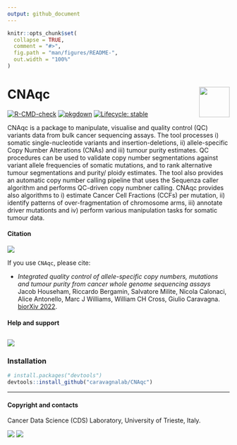 ```yaml
---
output: github_document
---
```


```r
knitr::opts_chunk$set(
  collapse = TRUE,
  comment = "#>",
  fig.path = "man/figures/README-",
  out.width = "100%"
)
```

# CNAqc <a href="caravagnalab.github.io/CNAqc"><img src="logo.png" align="right" height="69" /></a>

<!-- badges: start -->
[![R-CMD-check](https://github.com/caravagnalab/CNAqc/workflows/R-CMD-check/badge.svg)](https://github.com/caravagnalab/CNAqc/actions)
[![pkgdown](https://github.com/caravagnalab/CNAqc/actions/workflows/pkgdown.yaml/badge.svg)](https://github.com/caravagnalab/CNAqc/actions/workflows/pkgdown.yaml)
[![Lifecycle: stable](https://img.shields.io/badge/lifecycle-stable-green.svg)](https://www.tidyverse.org/lifecycle/#stable)
<!-- badges: end -->

CNAqc is a package to manipulate, visualise and quality control (QC) variants data from bulk cancer sequencing assays. The tool processes i) somatic single-nucleotide variants and insertion-deletions, ii) allele-specific Copy Number Alterations (CNAs) and iii) tumour purity estimates. QC procedures can be used to validate copy number segmentations against variant allele frequencies of somatic mutations, and to rank alternative tumour segmentations and purity/ ploidy estimates. The tool also provides an automatic copy number calling pipeline that uses the Sequenza caller algorithm and performs QC-driven copy numbner calling. CNAqc provides also algorithms to i) estimate Cancer Cell Fractions (CCFs) per mutation, ii) identify patterns of over-fragmentation of chromosome arms, iii) annotate driver mutationts and iv) perform various manipulation tasks for somatic tumour data.

#### Citation

[![](https://img.shields.io/badge/doi-10.1101/2021.02.13.429885-red.svg)](https://doi.org/10.1101/2021.02.13.429885)

If you use `CNAqc`, please cite:

* _Integrated quality control of allele-specific copy numbers, mutations and tumour purity from cancer whole genome sequencing assays_
  Jacob Househam, Riccardo Bergamin, Salvatore Milite, Nicola Calonaci, Alice Antonello, Marc J Williams, William CH Cross, Giulio Caravagna. [biorXiv 2022](https://www.biorxiv.org/content/10.1101/2021.02.13.429885v3).


#### Help and support

[![](https://img.shields.io/badge/GitHub%20Pages-https://caravagnalab.github.io/CNAqc/-yellow.svg)](https://caravagnalab.github.io/CNAqc)
-----

### Installation

``` r
# install.packages("devtools")
devtools::install_github("caravagnalab/CNAqc")
```

-----

#### Copyright and contacts

Cancer Data Science (CDS) Laboratory, University of Trieste, Italy.

[![](https://img.shields.io/badge/CDS%20Lab%20Github-caravagnalab-seagreen.svg)](https://github.com/caravagnalab)
[![](https://img.shields.io/badge/CDS%20Lab%20webpage-https://www.caravagnalab.org/-red.svg)](https://www.caravagnalab.org/)
